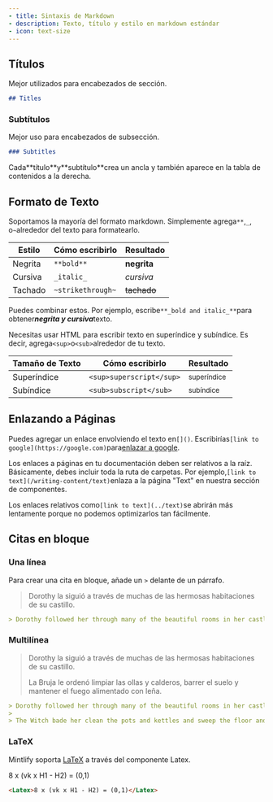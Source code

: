 ```yaml
---
- title: Sintaxis de Markdown
- description: Texto, título y estilo en markdown estándar
- icon: text-size
---
```


## Títulos

Mejor utilizados para encabezados de sección.

```md
## Titles
```

### Subtítulos

Mejor uso para encabezados de subsección.

```md
### Subtitles
```

<Tip>
  Cada**título**y**subtítulo**crea un ancla y también aparece en la tabla de contenidos a la derecha.
</Tip>

## Formato de Texto

Soportamos la mayoría del formato markdown. Simplemente agrega`**`,`_`, o`~`alrededor del texto para formatearlo.

| Estilo  | Cómo escribirlo   | Resultado   |
| ------- | ----------------- | ----------- |
| Negrita | `**bold**`        | **negrita** |
| Cursiva | `_italic_`        | *cursiva*   |
| Tachado | `~strikethrough~` | ~~tachado~~ |

Puedes combinar estos. Por ejemplo, escribe`**_bold and italic_**`para obtene&#x72;***negrita y cursiva***&#x74;exto.

Necesitas usar HTML para escribir texto en superíndice y subíndice. Es decir, agrega`<sup>`o`<sub>`alrededor de tu texto.

| Tamaño de Texto | Cómo escribirlo          | Resultado              |
| --------------- | ------------------------ | ---------------------- |
| Superíndice     | `<sup>superscript</sup>` | <sup>superíndice</sup> |
| Subíndice       | `<sub>subscript</sub>`   | <sub>subíndice</sub>   |

## Enlazando a Páginas

Puedes agregar un enlace envolviendo el texto en`[]()`. Escribirías`[link to google](https://google.com)`para[enlazar a google](https://google.com).

Los enlaces a páginas en tu documentación deben ser relativos a la raíz. Básicamente, debes incluir toda la ruta de carpetas. Por ejemplo,`[link to text](/writing-content/text)`enlaza a la página "Text" en nuestra sección de componentes.

Los enlaces relativos como`[link to text](../text)`se abrirán más lentamente porque no podemos optimizarlos tan fácilmente.

## Citas en bloque

### Una línea

Para crear una cita en bloque, añade un `>` delante de un párrafo.

> Dorothy la siguió a través de muchas de las hermosas habitaciones de su castillo.

```md
> Dorothy followed her through many of the beautiful rooms in her castle.
```

### Multilínea

> Dorothy la siguió a través de muchas de las hermosas habitaciones de su castillo.
>
> La Bruja le ordenó limpiar las ollas y calderos, barrer el suelo y mantener el fuego alimentado con leña.

```md
> Dorothy followed her through many of the beautiful rooms in her castle.
>
> The Witch bade her clean the pots and kettles and sweep the floor and keep the fire fed with wood.
```

### LaTeX

Mintlify soporta [LaTeX](https://www.latex-project.org) a través del componente Latex.

<Latex>8 x (vk x H1 - H2) = (0,1)</Latex>

```md
<Latex>8 x (vk x H1 - H2) = (0,1)</Latex>
```
